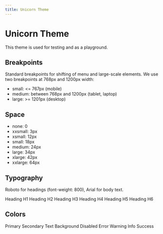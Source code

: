```yaml
---
title: Unicorn Theme
---
```


# Unicorn Theme

This theme is used for testing and as a playground.

## Breakpoints

Standard breakpoints for shifting of menu and large-scale elements. We use two breakpoints at 768px and 1200px width:

- small: <= 767px (mobile)
- medium: between 768px and 1200px (tablet, laptop)
- large: >= 1201px (desktop)

## Space

- none: 0
- xxsmall: 3px
- xsmall: 12px
- small: 18px
- medium: 24px
- large: 34px
- xlarge: 42px
- xxlarge: 64px

## Typography

Roboto for headings (font-weight: 800),
Arial for body text.

<Stack space={24}>
  <Text as="h1" variant="h1">
    Heading H1
  </Text>
  <Text as="h2" variant="h2">
    Heading H2
  </Text>
  <Text as="h3" variant="h3">
    Heading H3
  </Text>
  <Text as="h4" variant="h4">
    Heading H4
  </Text>
  <Text as="h5" variant="h5">
    Heading H5
  </Text>
  <Text as="h6" variant="h6">
    Heading H6
  </Text>
</Stack>

## Colors

<Tiles itemMinWidth="500px">
  <Box bg="#673ab7" p="xsmall">
    <Text color="white">Primary</Text>
  </Box>
  <Box bg="#9575cd" p="xsmall">
    <Text color="white">Secondary</Text>
  </Box>
  <Box bg="#0f0f0f" p="xsmall">
    <Text color="white">Text</Text>
  </Box>
  <Box bg="#ffffff" p="xsmall">
    <Text color="text">Background</Text>
  </Box>
  <Box bg="#e9e7eb" p="xsmall">
    <Text color="text">Disabled</Text>
  </Box>
  <Box bg="#ffb2b1" p="xsmall">
    <Text color="text">Error</Text>
  </Box>
  <Box bg="#fff3ad" p="xsmall">
    <Text color="text">Warning</Text>
  </Box>
  <Box bg="#a2edff" p="xsmall">
    <Text color="text">Info</Text>
  </Box>
  <Box bg="#bcffbc" p="xsmall">
    <Text color="text">Success</Text>
  </Box>
</Tiles>
